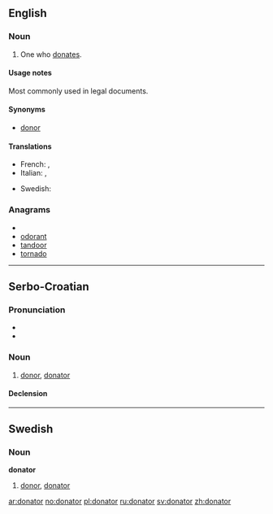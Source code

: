 ==English==

===Noun===
{{en-noun}}

# One who [[donate]]s.

====Usage notes====
Most commonly used in legal documents.

====Synonyms====
* [[donor]]

====Translations====
{{trans-top|one who donates}}
* French: {{t+|fr|donateur|m}}, {{t+|fr|donatrice|f}}
* Italian: {{t-|it|donatore|m}}, {{t-|it|donatrice|f}}
{{trans-mid}}
* Swedish: {{t+|sv|donator}}
{{trans-bottom}}

===Anagrams===
* {{alphagram|adnoort}}
* [[odorant#English|odorant]]
* [[tandoor#English|tandoor]]
* [[tornado#English|tornado]]


----

==Serbo-Croatian==

===Pronunciation===
* {{IPA|/dǒnaːtor/|lang=sh}}
* {{hyphenation|do|na|tor}}

===Noun===
{{sh-noun|g=m|head=dònātor|r|донатор|до̀на̄тор}}

# [[donor]], [[#English|donator]]

====Declension====
{{sh-decl-noun
|donator|donatori
|donatora|donatora
|donatoru|donatorima
|donatora|donatore
|donatore|donatori
|donatoru|donatorima
|donatorom|donatorima
}}

----

==Swedish==

===Noun===
{{sv-noun-irreg-c|2=donatorn|3=donatorer}}
'''donator''' {{c}}

# [[donor]], [[#English|donator]]

[[ar:donator]]
[[no:donator]]
[[pl:donator]]
[[ru:donator]]
[[sv:donator]]
[[zh:donator]]